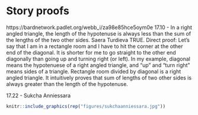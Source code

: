 # Story proofs

https://bardnetwork.padlet.org/webb_i/za98e85hce5oym0e
17.10 -  In a right angled triangle, the length of the hypotenuse is always less than the sum of the lengths of the two other sides.
Saera Turdieva
TRUE. Direct proof:
Let’s say that I am in a rectangle room and I have to hit the corner at the other end of the diagonal.
It is shorter for me to go straight to the other end diagonally than going up and turning right (or left).
In my example, diagonal means the hypotenuese of a right angled triangle, and “up” and “turn right” means sides of a triangle. Rectangle room divided by diagonal is a right angled triangle.
It intuitively proves that sum of lengths of two other sides is always greater than the length of the hypotenuse.

17.22 - Sukcha Anniessara
```r
knitr::include_graphics(rep("figures/sukchaanniessara.jpg"))
```
